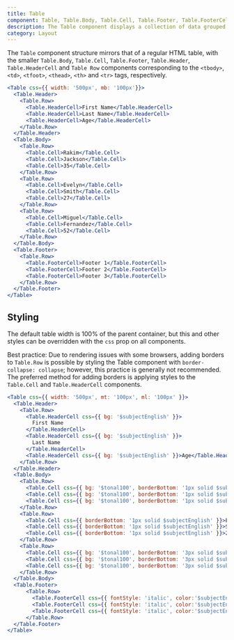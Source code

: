 ```yaml
---
title: Table
component: Table, Table.Body, Table.Cell, Table.Footer, Table.FooterCell, Table.Header, Table.HeaderCell, Table.Row
description: The Table component displays a collection of data grouped into rows
category: Layout
---
```


The `Table` component structure mirrors that of a regular HTML table, with the smaller `Table.Body`, `Table.Cell`, `Table.Footer`, `Table.Header`, `Table.HeaderCell` and `Table Row` components corresponding to the `<tbody>`, `<td>`, `<tfoot>`, `<thead>`, `<th>` and `<tr>` tags, respectively. 

```jsx preview
<Table css={{ width: '500px', mb: '100px'}}>
  <Table.Header>
    <Table.Row>
      <Table.HeaderCell>First Name</Table.HeaderCell>
      <Table.HeaderCell>Last Name</Table.HeaderCell>
      <Table.HeaderCell>Age</Table.HeaderCell>
    </Table.Row>
  </Table.Header>
  <Table.Body>
    <Table.Row>
      <Table.Cell>Rakim</Table.Cell>
      <Table.Cell>Jackson</Table.Cell>
      <Table.Cell>35</Table.Cell>
    </Table.Row>
    <Table.Row>
      <Table.Cell>Evelyn</Table.Cell>
      <Table.Cell>Smith</Table.Cell>
      <Table.Cell>27</Table.Cell>
    </Table.Row>
    <Table.Row>
      <Table.Cell>Miguel</Table.Cell>
      <Table.Cell>Fernandez</Table.Cell>
      <Table.Cell>52</Table.Cell>
    </Table.Row>
  </Table.Body>
  <Table.Footer>
    <Table.Row>
      <Table.FooterCell>Footer 1</Table.FooterCell>
      <Table.FooterCell>Footer 2</Table.FooterCell>
      <Table.FooterCell>Footer 3</Table.FooterCell>
    </Table.Row>
  </Table.Footer>
</Table>
```

## Styling

The default table width is 100% of the parent container, but this and other styles can be overridden with the `css` prop on all components.

Best practice: Due to rendering issues with some browsers, adding borders to `Table.Row` is possible by styling the Table component with `border-collapse: collapse`; however, this practice is generally not recommended. The preferred method for adding borders is applying styles to the `Table.Cell` and `Table.HeaderCell` components.

```jsx preview
<Table css={{ width: '500px', mt: '100px', ml: '100px' }}>
  <Table.Header>
    <Table.Row>
      <Table.HeaderCell css={{ bg: '$subjectEnglish' }}>
        First Name
      </Table.HeaderCell>
      <Table.HeaderCell css={{ bg: '$subjectEnglish' }}>
        Last Name
      </Table.HeaderCell>
      <Table.HeaderCell css={{ bg: '$subjectEnglish' }}>Age</Table.HeaderCell>
    </Table.Row>
  </Table.Header>
  <Table.Body>
    <Table.Row>
      <Table.Cell css={{ bg: '$tonal100', borderBottom: '1px solid $subjectEnglish' }}>Rakim</Table.Cell>
      <Table.Cell css={{ bg: '$tonal100', borderBottom: '1px solid $subjectEnglish' }}>Jackson</Table.Cell>
      <Table.Cell css={{ bg: '$tonal100', borderBottom: '1px solid $subjectEnglish' }}>35</Table.Cell>
    </Table.Row>
    <Table.Row>
      <Table.Cell css={{ borderBottom: '1px solid $subjectEnglish' }}>Evelyn</Table.Cell>
      <Table.Cell css={{ borderBottom: '1px solid $subjectEnglish' }}>Smith</Table.Cell>
      <Table.Cell css={{ borderBottom: '1px solid $subjectEnglish' }}>27</Table.Cell>
    </Table.Row>
    <Table.Row>
      <Table.Cell css={{ bg: '$tonal100', borderBottom: '3px solid $subjectEnglish'}}>Miguel</Table.Cell>
      <Table.Cell css={{ bg: '$tonal100', borderBottom: '3px solid $subjectEnglish'}}>Fernandez</Table.Cell>
      <Table.Cell css={{ bg: '$tonal100', borderBottom: '3px solid $subjectEnglish'}}>52</Table.Cell>
    </Table.Row>
  </Table.Body>
  <Table.Footer>
      <Table.Row>
        <Table.FooterCell css={{ fontStyle: 'italic', color:'$subjectEnglish' }}>Footer 1</Table.FooterCell>
        <Table.FooterCell css={{ fontStyle: 'italic', color:'$subjectEnglish' }}>Footer 2</Table.FooterCell>
        <Table.FooterCell css={{ fontStyle: 'italic', color:'$subjectEnglish' }}>Footer 3</Table.FooterCell>
      </Table.Row>
  </Table.Footer>
</Table>
```
